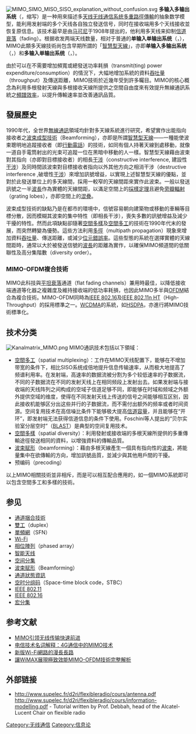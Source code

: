 {{no footnotes|time=2014-01-13T00:51:53+00:00}}
{{noteTA
|G1=Communication
|G2=IT
|G3=Signals and Systems
}}[[File:MIMO_SIMO_MISO_SISO_explanation_without_confusion.svg|thumb]]{{otheruses|MIM}}
'''多输入多输出系统'''（{{lang-en|multi-input multi-output}}，缩写{{lang|en|'''MIMO'''}}）是一种用來描述多[[天线|天线]][[无线通信|无线通信]][[系统|系统]][[多重路徑傳輸|多重路徑傳輸]]的抽象数学模型，能利用发射端的多个天线各自独立發送信号，同时在接收端用多个天线接收並恢复原信息。该技术最早是由[[马可尼|马可尼]]于1908年提出的，他利用多天线来抑制[[信道衰落|信道衰落]]（fading）。根据收发两端天线数量，相对于普通的'''单输入单输出系统'''（{{lang-en|single-input single-output}}，{{lang|en|'''SISO'''}}），MIMO此類多天線技術尚包含早期所謂的「[[智慧型天線|智慧型天線]]」，亦即'''单输入多输出系统'''（{{lang-en|single-input multi-output}}，{{lang|en|'''SIMO'''}}）和'''多输入单输出系统'''（{{lang-en|multi-input single-output}}，{{lang|en|'''MISO'''}}）。

由於可以在不需要增加頻寬或總發送功率耗損（transmit(ting) power expenditure/consumption）的情況下，大幅地增加系統的資料[[吞吐量|吞吐量]]（throughput）及傳送距離，MIMO技術於近幾年受到許多矚目。MIMO的核心概念為利用多根發射天線與多根接收天線所提供之空間自由度來有效提升無線通訊系統之[[頻譜效率|頻譜效率]]，以提升傳輸速率並改善通訊品質。

== 發展歷史 ==

1990年代，全世界[[無線通訊|無線通訊]]領域均針對多天線系統進行研究，希望實作出能指向接收者之[[波束成型|波束成型技術]]（Beamforming），亦即是所謂[[智慧型天線|智慧型天線]]——一種能使波束聰明地追蹤接收者（即[[行動電話|行動電話]]）的技術，如同有個人持著天線到處移動，就像一道自手電筒射出的光束可追蹤一位在黑暗中移動的人一樣。智慧型天線藉由波束對其指向（亦即對目標接收者）的相長[[干涉|干涉]]（constructive interference, 建設性[[干涉|干涉]]）及同時間該波束對目標接收者指向以外其他方向之相消干涉（destructive interference ,破壞性[[干涉|干涉]]）來增加訊號增益，以實現上述智慧型天線的優點，並對於此發送單位上的多天線間，採用一較窄的天線間距來實作此波束。一般以發送訊號之一半[[波長|波長]]作為實體的天線間距，以滿足空間上的[[採樣定理|採樣定理]]且避免[[旁瓣輻射|旁瓣輻射]]（grating lobes），亦即空間上的[[混疊|混疊]]。

波束成型技術的缺點乃是在都市的環境中，信號容易朝向建築物或移動的車輛等目標分散，因而模糊其波束的集中特性（即相長干涉），喪失多數的訊號增益及減少干擾的特性。然而此項缺點卻隨著[[空間多樣|空間多樣]]及[[空間多工|空間多工]]的技術在1990年代末的發展，而突然轉變為優勢。這些方法利用[[多徑|多徑]]（multipath propagation）現象來增加資料[[吞吐量|吞吐量]]、傳送距離，或減少[[位元錯誤|位元錯誤率]]。這些型態的系統在選擇實體的天線間距時，通常以大於被發送信號的[[波長|波長]]的距離為實作，以確保MIMO頻道間的低關聯性及高分集階數（diversity order）。

=== MIMO-OFDM複合技術 ===

MIMO此科技與[[平坦衰落|平坦衰落]]通道（flat fading channels）兼用時最佳，以降低接收端通道等化器之複雜度及維持接收端的低功率耗損，也因此MIMO多半與[[OFDM|OFDM]]結合為複合技術。MIMO-OFDM同時為[[IEEE_802.16|IEEE 802.16]]及[[IEEE_802.11n|IEEE 802.11n HT]]（High-Throughput）的採用標準之一。[[WCDMA|WCDMA]]的系統，如[[HSDPA|HSDPA]]，亦進行將MIMO技術標準化。

== 技术分类 ==
[[File:Kanalmatrix_MIMO.png|thumb]]
MIMO通訊技术包括以下領域：
* [[空間多工|空間多工]]（spatial multiplexing）：工作在MIMO天线配置下，能够在不增加带宽的条件下，相比SISO系统成倍地提升信息传输速率，从而极大地提高了频谱利用率。在发射端，高速率的数据流被分割为多个较低速率的子数据流，不同的子数据流在不同的发射天线上在相同频段上发射出去。如果发射端与接收端的天线阵列之间构成的空域子信道足够不同，即能够在时域和频域之外额外提供空域的维度，使得在不同发射天线上传送的信号之间能够相互区别，因此接收机能够区分出这些并行的子数据流，而不需付出额外的频率或者时间资源。空间复用技术在高信噪比条件下能够极大提高[[信道容量|信道容量]]，并且能够在“开环”，即发射端无法获得信道信息的条件下使用。Foschini等人提出的“贝尔实验室分层空时”（[[BLAST_(无线通信)|BLAST]]）是典型的空间复用技术。
* [[空間多樣|空間多樣]]（spatial diversity）：利用發射或接收端的多根天線所提供的多重傳輸途徑發送相同的資料，以增強資料的傳輸品質。
* [[波束赋形|波束赋形]]（beamforming）：藉由多根天線產生一個具有指向性的[[波束|波束]]，將能量集中在欲傳輸的方向，增加訊號品質，並減少與其他用戶間的干擾。
* 预编码（precoding）

以上MIMO相關技術並非相斥，而是可以相互配合應用的，如一個MIMO系統即可以包含空間多工和多樣的技術。

== 参见 ==
{{Portal|电信}}
{{colbegin}}
* [[通道捆合技術|通道捆合技術]]
* [[雙工|雙工]]（duplex）
* [[單頻網|單頻網]]（SFN）
* [[Wi-Fi|Wi-Fi]]
* [[相位陣列|相位陣列]]（phased array）
* [[智能天线|智能天线]]
* [[空间分集|空间分集]]
* [[波束赋形|波束赋形]]（Beamforming）
* [[通道狀態資訊|通道狀態資訊]]
* [[空时分组码|空时分组码]]（Space-time block code，STBC）
* [[IEEE_802.11|IEEE 802.11]]
* [[IEEE_802.16|IEEE 802.16]]
* [[宏分集|宏分集]]
{{colend}}

== 参考文献 ==
* [https://web.archive.org/web/20070204125857/http://www.cnii.com.cn/20050801/ca334484.htm MIMO引领无线传输快速前进]
* [http://tech.sina.com.cn/other/2004-07-09/0008385205.shtml 电信技术名词解释：4G通信中的MIMO技术] {{Wayback|url=http://tech.sina.com.cn/other/2004-07-09/0008385205.shtml |date=20200418164122 }}
* [https://web.archive.org/web/20060529194933/http://taiwan.cnet.com/enterprise/technology/0%2C2000062852%2C20102101%2C00.htm 新版Wi-Fi網路的漫長長路]
* [https://archive.is/20070618024650/http://203.66.123.22/ne/magazine/magazine_article.asp?Id=738 讓WiMAX展現極致效能MIMO-OFDM技術完整解析]
== 外部链接 ==
* http://www.supelec.fr/d2ri/flexibleradio/cours/antenna.pdf {{Wayback|url=http://www.supelec.fr/d2ri/flexibleradio/cours/antenna.pdf |date=20160304185413 }}http://www.supelec.fr/d2ri/flexibleradio/cours/information-modelling.pdf {{Wayback|url=http://www.supelec.fr/d2ri/flexibleradio/cours/information-modelling.pdf |date=20150924111750 }} - Tutorial written by Prof. Debbah, head of the Alcatel-Lucent Chair on flexible radio

[[Category:无线通信|Category:无线通信]]
[[Category:信息论|Category:信息论]]